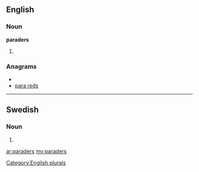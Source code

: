 ==English==

===Noun===
'''paraders'''

# {{plural of|[[parader]]}}

===Anagrams===
* {{alphagram|aadeprrs}}
* [[para reds#English|para reds]]

[[Category:English plurals]]

----

==Swedish==

===Noun===
{{infl|sv|noun form}}

# {{sv-noun-form-indef-gen-pl|parad}}

[[ar:paraders]]
[[my:paraders]]